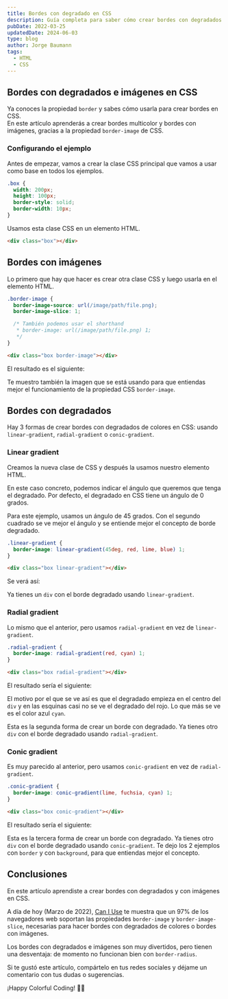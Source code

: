 ```yaml
---
title: Bordes con degradado en CSS
description: Guía completa para saber cómo crear bordes con degradados y con imágenes en CSS
pubDate: 2022-03-25
updatedDate: 2024-06-03
type: blog
author: Jorge Baumann
tags:
  - HTML
  - CSS
---
```



## Bordes con degradados e imágenes en CSS

Ya conoces la propiedad `border` y sabes cómo usarla para crear bordes en CSS.  
En este artículo aprenderás a crear bordes multicolor y bordes con imágenes, gracias a la propiedad `border-image` de CSS.

### Configurando el ejemplo

Antes de empezar, vamos a crear la clase CSS principal que vamos a usar como base en todos los ejemplos.

```css
.box {
  width: 200px;
  height: 100px;
  border-style: solid;
  border-width: 10px;
}
```

Usamos esta clase CSS en un elemento HTML.

```html
<div class="box"></div>
```

## Bordes con imágenes

Lo primero que hay que hacer es crear otra clase CSS y luego usarla en el elemento HTML.

```css
.border-image {
  border-image-source: url(/image/path/file.png);
  border-image-slice: 1;

  /* También podemos usar el shorthand
   * border-image: url(/image/path/file.png) 1; 
   */
}
```

```html
<div class="box border-image"></div>
```

El resultado es el siguiente:
<BorderWithImage />

Te muestro también la imagen que se está usando para que entiendas mejor el funcionamiento de la propiedad CSS `border-image`.

## Bordes con degradados

Hay 3 formas de crear bordes con degradados de colores en CSS: usando `linear-gradient`, `radial-gradient` o `conic-gradient`.

### Linear gradient

Creamos la nueva clase de CSS y después la usamos nuestro elemento HTML.

En este caso concreto, podemos indicar el ángulo que queremos que tenga el degradado. Por defecto, el degradado en CSS tiene un ángulo de 0 grados.  

Para este ejemplo, usamos un ángulo de 45 grados. Con el segundo cuadrado se ve mejor el ángulo y se entiende mejor el concepto de borde degradado.
```css
.linear-gradient {
  border-image: linear-gradient(45deg, red, lime, blue) 1;
}
```

```html
<div class="box linear-gradient"></div>
```

Se verá así:
<BorderWithLinearGradient />

Ya tienes un `div` con el borde degradado usando `linear-gradient`.

### Radial gradient

Lo mismo que el anterior, pero usamos `radial-gradient` en vez de `linear-gradient`.

```css
.radial-gradient {
  border-image: radial-gradient(red, cyan) 1;
}
```

```html
<div class="box radial-gradient"></div>
```

El resultado sería el siguiente:
<BorderWithRadialGradient />
  
El motivo por el que se ve así es que el degradado empieza en el centro del `div` y en las esquinas casi no se ve el degradado del rojo. Lo que más se ve es el color azul `cyan`. 

Esta es la segunda forma de crear un borde con degradado. Ya tienes otro `div` con el borde degradado usando `radial-gradient`. 

### Conic gradient

Es muy parecido al anterior, pero usamos `conic-gradient` en vez de `radial-gradient`.

```css
.conic-gradient {
  border-image: conic-gradient(lime, fuchsia, cyan) 1;
}
```

```html
<div class="box conic-gradient"></div>
```

El resultado sería el siguiente:
<BorderWithConicGradient />

Esta es la tercera forma de crear un borde con degradado. Ya tienes otro `div` con el borde degradado usando `conic-gradient`. Te dejo los 2 ejemplos con `border` y con `background`, para que entiendas mejor el concepto.

## Conclusiones

En este artículo aprendiste a crear bordes con degradados y con imágenes en CSS.

A día de hoy (Marzo de 2022), [Can I Use](https://caniuse.com/border-image) te muestra que un 97% de los navegadores web soportan las propiedades `border-image` y `border-image-slice`, necesarias para hacer bordes con degradados de colores o bordes con imágenes.

Los bordes con degradados e imágenes son muy divertidos, pero tienen una desventaja: de momento no funcionan bien con `border-radius`.

Si te gustó este artículo, compártelo en tus redes sociales y déjame un comentario con tus dudas o sugerencias.

¡Happy Colorful Coding! 🌈🎨
